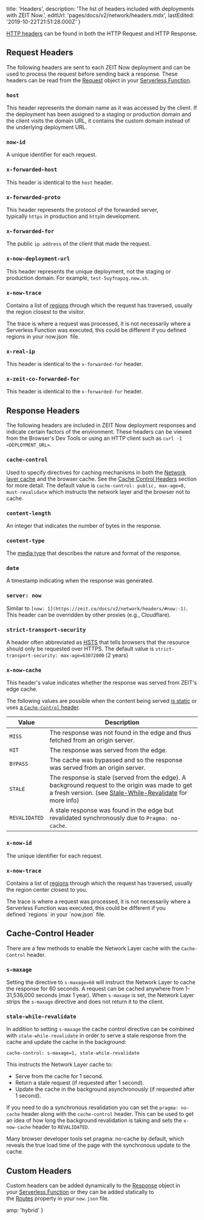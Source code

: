 
  title: 'Headers',
  description: 'The list of headers included with deployments with ZEIT Now.',
  editUrl: 'pages/docs/v2/network/headers.mdx',
  lastEdited: '2019-10-22T21:51:28.000Z'
}

[HTTP headers](https://developer.mozilla.org/en-US/docs/Web/HTTP/Headers) can be found in both the HTTP Request and HTTP Response.

## Request Headers

The following headers are sent to each ZEIT Now deployment and can be used to process the request before sending back a response. These headers can be read from the [Request](https://nodejs.org/api/http.html#http_message_headers) object in your [Serverless Function](/docs/v2/serverless-functions/introduction/).

### `host`

This header represents the domain name as it was accessed by the client. If the deployment has been assigned to a staging or production domain and the client visits the domain URL, it contains the custom domain instead of the underlying deployment URL.

### `now-id`

A unique identifier for each request.

### `x-forwarded-host`

This header is identical to the `host` header.

### `x-forwarded-proto`

This header represents the protocol of the forwarded server, typically `https` in production and `http`in development.

### `x-forwarded-for`

The public `ip address` of the client that made the request.

### `x-now-deployment-url`

This header represents the unique deployment, not the staging or production domain. For example, `test-5uyfnapzg.now.sh`.

### `x-now-trace`

Contains a list of [regions](/docs/v2/advanced/platform/regions-and-providers/) through which the request has traversed, usually the region closest to the visitor.

<Note>
  The trace is where a request was processed, it is not necessarily where a
  Serverless Function was executed, this could be different if you defined 
  <InlineCode>regions</InlineCode> in your <InlineCode>now.json</InlineCode>
   file.
</Note>

### `x-real-ip`

This header is identical to the `x-forwarded-for` header.

### `x-zeit-co-forwarded-for`

This header is identical to the `x-forwarded-for` header.

## Response Headers

The following headers are included in ZEIT Now deployment responses and indicate certain factors of the environment. These headers can be viewed from the Browser's Dev Tools or using an HTTP client such as `curl -I <DEPLOYMENT_URL>`.

### `cache-control`

Used to specify directives for caching mechanisms in both the [Network layer cache](/docs/v2/network/caching/) and the browser cache. See the [Cache Control Headers](/docs/v2/network/headers/#cache-control-header) section for more detail. The default value is `cache-control: public, max-age=0, must-revalidate` which instructs the network layer and the browser not to cache.

### `content-length`

An integer that indicates the number of bytes in the response.

### `content-type`

The [media type](https://developer.mozilla.org/en-US/docs/Web/HTTP/Basics_of_HTTP/MIME_types) that describes the nature and format of the response.

### `date`

A timestamp indicating when the response was generated.

### `server: now`

Similar to `[now: 1](https://zeit.co/docs/v2/network/headers/#now:-1)`. This header can be overridden by other proxies (e.g., Cloudflare).

### `strict-transport-security`

A header often abbreviated as [HSTS](https://developer.mozilla.org/en-US/docs/Glossary/HSTS) that tells browsers that the resource should only be requested over HTTPS. The default value is `strict-transport-security: max-age=63072000` (2 years)

### `x-now-cache`

This header's value indicates whether the response was served from ZEIT's edge cache.

The following values are possible when the content being served [is static](/docs/v2/network/caching/#caching-static-files) or uses [a `Cache-Control` header](/docs/v2/network/caching).

| Value         | Description                                                                                                                                                                                                      |
| ------------- | ---------------------------------------------------------------------------------------------------------------------------------------------------------------------------------------------------------------- |
| `MISS`        | The response was not found in the edge and thus fetched from an origin server.                                                                                                                                   |
| `HIT`         | The response was served from the edge.                                                                                                                                                                           |
| `BYPASS`      | The cache was bypassed and so the response was served from an origin server.                                                                                                                                     |
| `STALE`       | The response is stale (served from the edge). A background request to the origin was made to get a fresh version. (see [Stale-While-Revalidate](/docs/v2/network/caching/#stale-while-revalidate) for more info) |
| `REVALIDATED` | A stale response was found in the edge but revalidated synchronously due to `Pragma: no-cache`.                                                                                                                  |

### `x-now-id`

The unique identifier for each request.

### `x-now-trace`

Contains a list of [regions](/docs/v2/advanced/platform/regions-and-providers/) through which the request has traversed, usually the region center closest to you.

<Note>
  The trace is where a request was processed, it is not necessarily where a
  Serverless Function was executed, this could be different if you
  defined `regions` in your `now.json` file.
</Note>

## Cache-Control Header

There are a few methods to enable the Network Layer cache with the `Cache-Control` header.

### `s-maxage`

Setting the directive to `s-maxage=60` will instruct the Network Layer to cache the response for 60 seconds. A request can be cached anywhere from 1-31,536,000 seconds (max 1 year). When `s-maxage` is set, the Network Layer strips the `s-maxage` directive and does not return it to the client.

### `stale-while-revalidate`

In addition to setting `s-maxage` the cache control directive can be combined with `stale-while-revalidate` in order to serve a stale response from the cache and update the cache in the background:

```
cache-control: s-maxage=1, stale-while-revalidate
```

This instructs the Network Layer cache to:

- Serve from the cache for 1 second.
- Return a stale request (if requested after 1 second).
- Update the cache in the background asynchronously (if requested after 1 second).

If you need to do a synchronous revalidation you can set the `pragma: no-cache` header along with the `cache-control` header. This can be used to get an idea of how long the background revalidation is taking and sets the `x-now-cache` header to `REVALIDATED`.

<Note>
  Many browser developer tools set <InlineCode>pragma: no-cache</InlineCode> by
  default, which reveals the true load time of the page with the synchronous
  update to the cache.
</Note>

## Custom Headers

Custom headers can be added dynamically to the [Response](https://nodejs.org/api/http.html#http_response_setheader_name_value) object in your [Serverless Function](/docs/v2/serverless-functions/introduction/) or they can be added statically to the [Routes](/docs/configuration#routes/headers) property in your `now.json` file.


  amp: 'hybrid'
}
